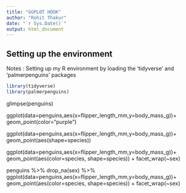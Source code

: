 ---
title: "GGPLOT HOOK"
author: "Rohit Thakur"
date: "`r Sys.Date()`"
output: html_document
---

## Setting up the environment
Notes : Setting up my R environment by loading the 'tidyverse' and 'palmerpenguins' packages

```{r Loading Packages}
library(tidyverse)
library(palmerpenguins)

```
glimpse(penguins)

ggplot(data=penguins,aes(x=flipper_length_mm,y=body_mass_g))+
  geom_point(color="purple")

ggplot(data=penguins,aes(x=flipper_length_mm,y=body_mass_g))+
  geom_point(aes(shape=species))

ggplot(data=penguins,aes(x=flipper_length_mm,y=body_mass_g))+
  geom_point(aes(color=species,
                 shape=species)) +
  facet_wrap(~sex)

penguins %>%
  drop_na(sex) %>%
  ggplot(data=penguins,aes(x=flipper_length_mm,y=body_mass_g))+
  geom_point(aes(color=species,
                 shape=species)) +
  facet_wrap(~sex)
